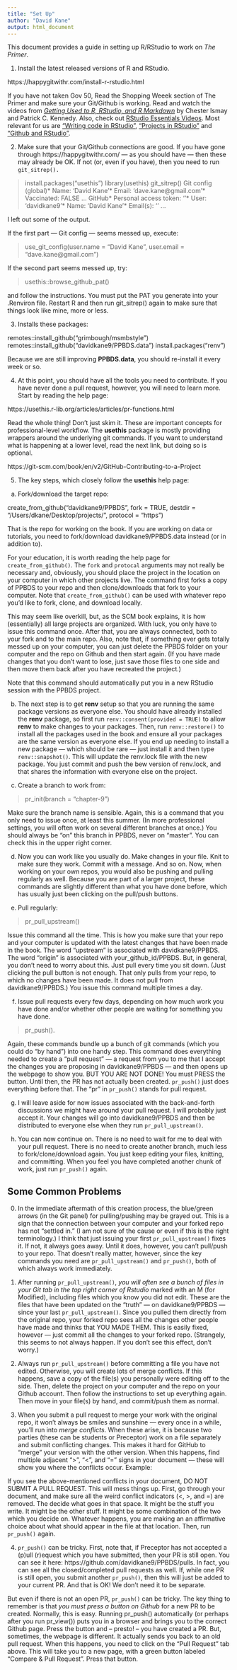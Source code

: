 ```yaml
---
title: "Set Up"
author: "David Kane"
output: html_document
---
```


This document provides a guide in setting up R/RStudio to work on *The Primer*.

1) Install the latest released versions of R and RStudio. 

https://happygitwithr.com/install-r-rstudio.html

If you have not taken Gov 50, Read the Shopping Weeek section of The Primer and make sure your Git/Github is working. Read and watch the videos from [*Getting Used to R, RStudio, and R Markdown*](https://ismayc.github.io/rbasics-book/) by Chester Ismay and Patrick C. Kennedy. Also, check out [RStudio Essentials Videos](https://resources.rstudio.com/wistia-rstudio-essentials-2). Most relevant for us are ["Writing code in RStudio"](https://resources.rstudio.com/wistia-rstudio-essentials-2/rstudioessentialsprogrammingpart1-2), ["Projects in RStudio"](https://resources.rstudio.com/wistia-rstudio-essentials-2/rstudioessentialsmanagingpart1-2) and ["Github and RStudio"](https://resources.rstudio.com/wistia-rstudio-essentials-2/rstudioessentialsmanagingpart2-2).

2) Make sure that your Git/Github connections are good. If you have gone through https://happygitwithr.com/ --- as you should have --- then these may already be OK. If not (or, even if you have), then you need to run `git_sitrep().` 

> install.packages("usethis")
> library(usethis)
> git_sitrep()
Git config (global)* 
Name: 'David Kane'* 
Email: 'dave.kane@gmail.com'* 
Vaccinated: FALSE
...
GitHub* 
Personal access token: '<found in env var>'* 
User: 'davidkane9'* 
Name: 'David Kane'* 
Email(s): '<unknown>'
...

I left out some of the output.

If the first part --- Git config --- seems messed up, execute:

> use_git_config(user.name = "David Kane", user.email = "dave.kane@gmail.com")

If the second part seems messed up, try:

> usethis::browse_github_pat()

and follow the instructions. You must put the PAT you generate into your .Renviron file. Restart R and then run git_sitrep() again to make sure that things look like mine, more or less.

3) Installs these packages:

remotes::install_github("grimbough/msmbstyle")
remotes::install_github("davidkane9/PPBDS.data")
install.packages("renv")

Because we are still improving **PPBDS.data**, you should re-install it every week or so.

4) At this point, you should have all the tools you need to contribute. If you have never done a pull request, however, you will need to learn more. Start by reading the help page:

https://usethis.r-lib.org/articles/articles/pr-functions.html

Read the whole thing! Don't just skim it. These are important concepts for professional-level workflow. The **usethis** package is mostly providing wrappers around the underlying git commands. If you want to understand what is happening at a lower level, read the next link, but doing so is optional.

https://git-scm.com/book/en/v2/GitHub-Contributing-to-a-Project

5) The key steps, which closely follow the **usethis** help page:

a) Fork/download the target repo:  

create_from_github("davidkane9/PPBDS", 
                    fork = TRUE, 
                    destdir = "/Users/dkane/Desktop/projects/", 
                    protocol = "https")
                    
That is the repo for working on the book. If you are working on data or tutorials, you need to fork/download davidkane9/PPBDS.data instead (or in addition to).                     
                    
For your education, it is worth reading the help page for `create_from_github()`. The `fork`  and `protocal` arguments may not really be necessary and, obviously, you should place the project in the location on your computer in which other projects live. The command first forks a copy of PPBDS to your repo and then clone/downloads that fork to your computer. Note that `create_from_github()` can be used with whatever repo you'd like to fork, clone, and download locally.

This may seem like overkill, but, as the SCM book explains, it is how (essentially) all large projects are organized. With luck, you only have to issue this command once. After that, you are always connected, both to your fork and to the main repo. Also, note that, if something ever gets totally messed up on your computer, you can just delete the PPBDS folder on your computer and the repo on Github and then start again. (If you have made changes that you don't want to lose, just save those files to one side and then move them back after you have recreated the project.)

Note that this command should automatically put you in a new RStudio session with the PPBDS project.

b) The next step is to get **renv** setup so that you are running the same package versions as everyone else. You should have already installed the **renv** package, so first run `renv::consent(provided = TRUE)` to allow **renv** to make changes to your packages. Then, run `renv::restore()` to install all the packages used in the book and ensure all your packages are the same version as everyone else. If you end up needing to install a new package --- which should be rare --- just install it and then type `renv::snapshot()`. This will update the renv.lock file with the new package. You just commit and push the bew version of renv.lock, and that shares the information with everyone else on the project.

c) Create a branch to work from:

> pr_init(branch = "chapter-9")

Make sure the branch name is sensible. Again, this is a command that you only need to issue once, at least this summer. (In more professional settings, you will often work on several different branches at once.) You should always be "on" this branch in PPBDS, never on "master". You can check this in the upper right corner.

d) Now you can work like you usually do. Make changes in your file. Knit to make sure they work. Commit with a message. And so on. Now, when working on your own repos, you would also be pushing and pulling regularly as well. Because you are part of a larger project, these commands are slightly different than what you have done before, which has usually just been clicking on the pull/push buttons.

e) Pull regularly:

> pr_pull_upstream()

Issue this command all the time. This is how you make sure that your repo and your computer is updated with the latest changes that have been made in the book. The word "upstream" is associated with davidkane9/PPBDS. The word "origin" is associated with your_github_id/PPBDS. But, in general, you don't need to worry about this. Just pull every time you sit down. (Just clicking the pull button is not enough. That only pulls from your repo, to which no changes have been made. It does not pull from davidkane9/PPBDS.) You issue this command multiple times a day.

f) Issue pull requests every few days, depending on how much work you have done and/or whether other people are waiting for something you have done.

> pr_push().

Again, these commands bundle up a bunch of git commands (which you could do "by hand") into one handy step. This command does everything needed to create a "pull request" --- a request from you to me that I accept the changes you are proposing in davidkane9/PPBDS --- and then opens up the webpage to show you. BUT YOU ARE NOT DONE! You must PRESS the button. Until then, the PR has not actually been created. `pr_push()` just does everything before that. The "pr" in `pr_push()` stands for pull request.

g) I will leave aside for now issues associated with the back-and-forth discussions we might have around your pull request. I will probably just accept it. Your changes will go into davidkane9/PPBDS and then be distributed to everyone else when they run `pr_pull_upstream()`.

h) You can now continue on. There is no need to wait for me to deal with your pull request. There is no need to create another branch, much less to fork/clone/download again. You just keep editing your files, knitting, and committing. When you feel you have completed another chunk of work, just run `pr_push()` again.



## Some Common Problems

0) In the immediate aftermath of this creation process, the blue/green arrows (in the Git panel) for pulling/pushing may be grayed out. This is a sign that the connection between your computer and your forked repo has not "settled in." (I am not sure of the cause or even if this is the right terminology.) I think that just issuing your first `pr_pull_upstream()` fixes it. If not, it always goes away. Until it does, however, you can't pull/push to your repo. That doesn't really matter, however, since the key commands you need are `pr_pull_upstream()` and `pr_push()`, both of which always work immediately.

1) After running `pr_pull_upstream()`, *you will often see a bunch of files in your Git tab in the top right corner of Rstudio* marked with an M (for Modified), including files which you know you did not edit. These are the files that have been updated on the "truth" --- on davidkane9/PPBDS --- since your last `pr_pull_upstream()`. Since you pulled them directly from the original repo, your forked repo sees all the changes other people have made and thinks that YOU MADE THEM. This is easily fixed, however — just commit all the changes to your forked repo. (Strangely, this seems to not always happen. If you don't see this effect, don't worry.)

2) Always run `pr_pull_upstream()` before committing a file you have not edited. Otherwise, you will create lots of merge conflicts. If this happens, save a copy of the file(s) you personally were editing off to the side. Then, delete the project on your computer and the repo on your Github account. Then follow the instructions to set up everything again. Then move in your file(s) by hand, and commit/push them as normal.

3) When you submit a pull request to merge your work with the original repo, it won't always be smiles and sunshine — every once in a while, you'll run into *merge conflicts*. When these arise, it is because two parties (these can be students or Preceptor) work on a file separately and submit conflicting changes. This makes it hard for GitHub to "merge" your version with the other version. When this happens, find multiple adjacent ">", "<", and "=" signs in your document — these will show you where the conflicts occur. Example: 

If you see the above-mentioned conflicts in your document, DO NOT SUBMIT A PULL REQUEST. This will mess things up. First, go through your document, and make sure all the weird conflict indicators (<, >, and =) are removed. The decide what goes in that space. It might be the stuff you write. It might be the other stuff. It might be some combination of the two which you decide on. Whatever happens, you are making an an affirmative choice about what should appear in the file at that location. Then, run `pr_push()` again.

4) `pr_push()` can be tricky. First, note that, if Preceptor has not accepted a (p)ull (r)equest which you have submitted, then your PR is still open. You can see it here: https://github.com/davidkane9/PPBDS/pulls. In fact, you can see all the closed/completed pull requests as well. If, while one PR is still open, you submit another `pr_push()`, then this will just be added to your current PR. And that is OK! We don't need it to be separate. 

But even if there is not an open PR, `pr_push()` can be tricky. The key thing to remember is that *you must press a button on Github* for a new PR to be created. Normally, this is easy. Running pr_push() automatically (or perhaps after you run pr_view()) puts you in a browser and brings you to the correct Github page. Press the button and -- presto! -- you have created a PR. But, sometimes, the webpage is different. It actually sends you back to an old pull request. When this happens, you need to click on the "Pull Request" tab above. This will take you to a new page, with a green button labeled "Compare & Pull Request". Press that button.

